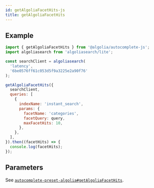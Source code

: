 ```yaml
---
id: getAlgoliaFacetHits-js
title: getAlgoliaFacetHits
---
```



<GetAlgoliaFacetHitsIntro />

## Example

```js
import { getAlgoliaFacetHits } from '@algolia/autocomplete-js';
import algoliasearch from 'algoliasearch/lite';

const searchClient = algoliasearch(
  'latency',
  '6be0576ff61c053d5f9a3225e2a90f76'
);

getAlgoliaFacetHits({
  searchClient,
  queries: [
    {
      indexName: 'instant_search',
      params: {
        facetName: 'categories',
        facetQuery: query,
        maxFacetHits: 10,
      },
    },
  ],
}).then((facetHits) => {
  console.log(facetHits);
});
```

## Parameters

See [`autocomplete-preset-algolia#getAlgoliaFacetHits`](getAlgoliaFacetHits#parameters).
